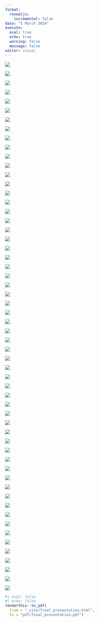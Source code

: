 ```yaml
---
format: 
  revealjs:
    incremental: false
date: "5 March 2024"
execute: 
  eval: true
  echo: true
  warning: false
  message: false
editor: visual
---
```


<section>

![](final_slides/1.png)

</section>

<section>

![](final_slides/2.png)

</section>

<section>

![](final_slides/3.png)

</section>

<section>

![](final_slides/4.png)

</section>

<section>

![](final_slides/5.png)

</section>

<section>

![](final_slides/6.png)

</section>

<section>

![](final_slides/7.png)

</section>

<section>

![](final_slides/8.png)

</section>

<section>

![](final_slides/9.png)

</section>

<section>

![](final_slides/10.png)

</section>

<section>

![](final_slides/11.png)

</section>

<section>

![](final_slides/12.png)

</section>

<section>

![](final_slides/13.png)

</section>

<section>

![](final_slides/14.png)

</section>

<section>

![](final_slides/15.png)

</section>

<section>

![](final_slides/16.png)

</section>

<section>

![](final_slides/17.png)

</section>

<section>

![](final_slides/18.png)

</section>

<section>

![](final_slides/19.png)

</section>

<section>

![](final_slides/20.png)

</section>

<section>

![](final_slides/21.png)

</section>

<section>

![](final_slides/22.png)

</section>

<section>

![](final_slides/23.png)

</section>

<section>

![](final_slides/24.png)

</section>

<section>

![](final_slides/25.png)

</section>

<section>

![](final_slides/26.png)

</section>

<section>

![](final_slides/27.png)

</section>


<section>

![](final_slides/28.png)

</section>


<section>

![](final_slides/29.png)

</section>


<section>

![](final_slides/30.png)

</section>



<section>

![](final_slides/31.png)

</section>


<section>

![](final_slides/32.png)

</section>


<section>

![](final_slides/33.png)

</section>

<section>

![](final_slides/34.png)

</section>


<section>

![](final_slides/35.png)

</section>


<section>

![](final_slides/36.png)

</section>


<section>

![](final_slides/37.png)

</section>


<section>

![](final_slides/38.png)

</section>


<section>

![](final_slides/39.png)

</section>


<section>

![](final_slides/40.png)

</section>


<section>

![](final_slides/41.png)

</section>


<section>

![](final_slides/42.png)

</section>


<section>

![](final_slides/43.png)

</section>


<section>

![](final_slides/44.png)

</section>


<section>

![](final_slides/45.png)

</section>


<section>

![](final_slides/46.png)

</section>


<section>

![](final_slides/47.png)

</section>


<section>

![](final_slides/48.png)

</section>


<section>

![](final_slides/49.png)

</section>


<section>

![](final_slides/50.png)

</section>


<section>

![](final_slides/51.png)

</section>


<section>

![](final_slides/52.png)

</section>


<section>

![](final_slides/53.png)

</section>


<section>

![](final_slides/54.png)

</section>


<section>

![](final_slides/55.png)

</section>

<section>

![](final_slides/56.png)

</section>

<section>

![](final_slides/57.png)

</section>


<section>

![](final_slides/58.png)

</section>

```r
#| eval: false
#| echo: false
renderthis::to_pdf(
  from = "_site/final_presentation.html",
  to = "pdf/final_presentation.pdf") 
```
